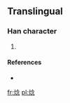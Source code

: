 ==Translingual==

===Han character===
{{Han char|rn=86|rad=火|as=08|sn=12|four=|canj=火人戈心 (FOIP)}}

# {{defn|Han|sort=火08}}

====References====
* {{Han ref|kx=0675.191|hdz=32210.021|uh=713E|ud=28990}}

[[fr:焾]]
[[pl:焾]]